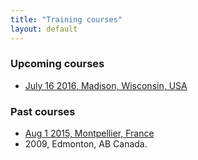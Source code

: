 ```yaml
---
title: "Training courses"
layout: default
---
```


### Upcoming courses

* [July 16 2016, Madison, Wisconsin, USA](./2016/madison/)

### Past courses

* [Aug 1 2015, Montpellier, France](./2015/montpellier/)
* 2009, Edmonton, AB Canada.
